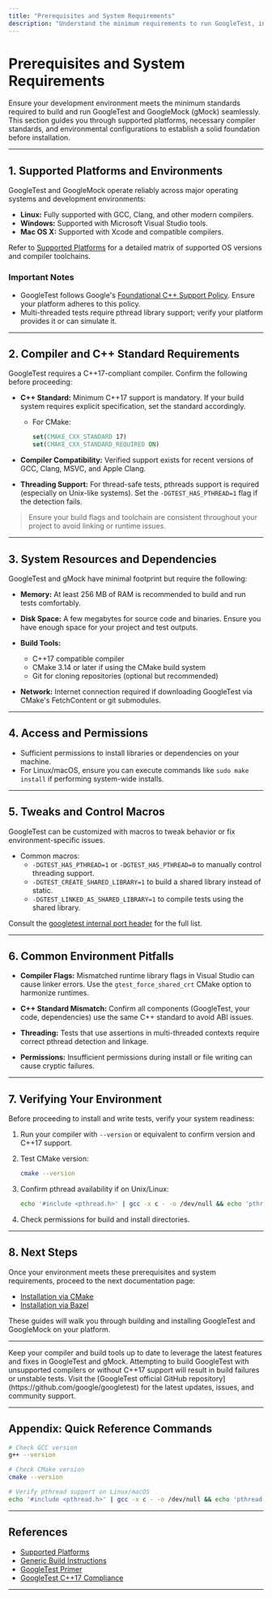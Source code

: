 ```yaml
---
title: "Prerequisites and System Requirements"
description: "Understand the minimum requirements to run GoogleTest, including supported C++ standards, platforms, and compilers. This page helps ensure your environment is compatible and ready for installation."
---
```


# Prerequisites and System Requirements

Ensure your development environment meets the minimum standards required to build and run GoogleTest and GoogleMock (gMock) seamlessly. This section guides you through supported platforms, necessary compiler standards, and environmental configurations to establish a solid foundation before installation.

---

## 1. Supported Platforms and Environments

GoogleTest and GoogleMock operate reliably across major operating systems and development environments:

- **Linux:** Fully supported with GCC, Clang, and other modern compilers.
- **Windows:** Supported with Microsoft Visual Studio tools.
- **Mac OS X:** Supported with Xcode and compatible compilers.

Refer to [Supported Platforms](https://github.com/google/googletest/blob/main/docs/platforms.md) for a detailed matrix of supported OS versions and compiler toolchains.

### Important Notes

- GoogleTest follows Google's [Foundational C++ Support Policy](https://opensource.google/documentation/policies/cplusplus-support). Ensure your platform adheres to this policy.
- Multi-threaded tests require pthread library support; verify your platform provides it or can simulate it.

---

## 2. Compiler and C++ Standard Requirements

GoogleTest requires a C++17-compliant compiler. Confirm the following before proceeding:

- **C++ Standard:** Minimum C++17 support is mandatory. If your build system requires explicit specification, set the standard accordingly.
  - For CMake:  
    ```cmake
    set(CMAKE_CXX_STANDARD 17)
    set(CMAKE_CXX_STANDARD_REQUIRED ON)
    ```

- **Compiler Compatibility:** Verified support exists for recent versions of GCC, Clang, MSVC, and Apple Clang.

- **Threading Support:** For thread-safe tests, pthreads support is required (especially on Unix-like systems). Set the `-DGTEST_HAS_PTHREAD=1` flag if the detection fails.

> Ensure your build flags and toolchain are consistent throughout your project to avoid linking or runtime issues.

---

## 3. System Resources and Dependencies

GoogleTest and gMock have minimal footprint but require the following:

- **Memory:** At least 256 MB of RAM is recommended to build and run tests comfortably.

- **Disk Space:** A few megabytes for source code and binaries. Ensure you have enough space for your project and test outputs.

- **Build Tools:**
  - C++17 compatible compiler
  - CMake 3.14 or later if using the CMake build system
  - Git for cloning repositories (optional but recommended)

- **Network:** Internet connection required if downloading GoogleTest via CMake's FetchContent or git submodules.

---

## 4. Access and Permissions

- Sufficient permissions to install libraries or dependencies on your machine.
- For Linux/macOS, ensure you can execute commands like `sudo make install` if performing system-wide installs.

---

## 5. Tweaks and Control Macros

GoogleTest can be customized with macros to tweak behavior or fix environment-specific issues.

- Common macros:
  - `-DGTEST_HAS_PTHREAD=1` or `-DGTEST_HAS_PTHREAD=0` to manually control threading support.
  - `-DGTEST_CREATE_SHARED_LIBRARY=1` to build a shared library instead of static.
  - `-DGTEST_LINKED_AS_SHARED_LIBRARY=1` to compile tests using the shared library.

Consult the [googletest internal port header](https://github.com/google/googletest/blob/main/googletest/include/gtest/internal/gtest-port.h) for the full list.

---

## 6. Common Environment Pitfalls

- **Compiler Flags:** Mismatched runtime library flags in Visual Studio can cause linker errors. Use the `gtest_force_shared_crt` CMake option to harmonize runtimes.

- **C++ Standard Mismatch:** Confirm all components (GoogleTest, your code, dependencies) use the same C++ standard to avoid ABI issues.

- **Threading:** Tests that use assertions in multi-threaded contexts require correct pthread detection and linkage.

- **Permissions:** Insufficient permissions during install or file writing can cause cryptic failures.

---

## 7. Verifying Your Environment

Before proceeding to install and write tests, verify your system readiness:

1. Run your compiler with `--version` or equivalent to confirm version and C++17 support.
2. Test CMake version:

   ```bash
   cmake --version
   ```

3. Confirm pthread availability if on Unix/Linux:

   ```bash
   echo '#include <pthread.h>' | gcc -x c - -o /dev/null && echo 'pthread available' || echo 'pthread missing'
   ```

4. Check permissions for build and install directories.

---

## 8. Next Steps

Once your environment meets these prerequisites and system requirements, proceed to the next documentation page:

- [Installation via CMake](/getting-started/setup-and-installation/installation-via-cmake)
- [Installation via Bazel](/getting-started/setup-and-installation/installation-via-bazel)

These guides will walk you through building and installing GoogleTest and GoogleMock on your platform.


---

<Callout title="Tip" type="info">
Keep your compiler and build tools up to date to leverage the latest features and fixes in GoogleTest and gMock.
</Callout>

<Callout title="Warning" type="warning">
Attempting to build GoogleTest with unsupported compilers or without C++17 support will result in build failures or unstable tests.
</Callout>

<Callout title="Note" type="note">
Visit the [GoogleTest official GitHub repository](https://github.com/google/googletest) for the latest updates, issues, and community support.
</Callout>

---

## Appendix: Quick Reference Commands

```bash
# Check GCC version
g++ --version

# Check CMake version
cmake --version

# Verify pthread support on Linux/macOS
echo '#include <pthread.h>' | gcc -x c - -o /dev/null && echo 'pthread available' || echo 'pthread missing'
```

---

## References

- [Supported Platforms](https://github.com/google/googletest/blob/main/docs/platforms.md)
- [Generic Build Instructions](https://github.com/google/googletest/blob/main/googletest/README.md)
- [GoogleTest Primer](https://google.github.io/googletest/primer.html)
- [GoogleTest C++17 Compliance](https://github.com/google/googletest/blob/main/googletest/README.md#c-standard-version)


---